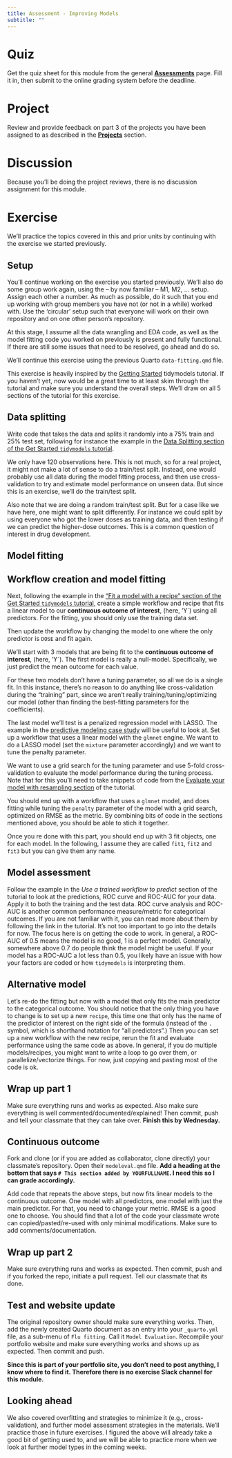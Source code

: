 ```yaml
---
title: Assessment - Improving Models
subtitle: ""
---
```


# Quiz

Get the quiz sheet for this module from the general [**Assessments**](../../courseinfo/assessments-overview.qmd) page. Fill it in, then submit to the online grading system before the deadline.

# Project

Review and provide feedback on part 3 of the projects you have been assigned to as described in the [ **Projects**](../../project/project-Overview.qmd) section.

# Discussion

Because you'll be doing the project reviews, there is no discussion assignment for this module.


# Exercise

We'll practice the topics covered in this and prior units by continuing with the exercise we started previously.


## Setup

You'll continue working on the exercise you started previously. We'll also do some group work again, using the -- by now familiar -- M1, M2, ... setup. Assign each other a number. As much as possible, do it such that you end up working with group members you have not (or not in a while) worked with. Use the 'circular' setup such that everyone will work on their own repository and on one other person's repository.

At this stage, I assume all the data wrangling and EDA code, as well as the model fitting code you worked on previously is present and fully functional. If there are still some issues that need to be resolved, go ahead and do so.

We'll continue this exercise using the previous Quarto `data-fitting.qmd` file.

::: note
This exercise is heavily inspired by the [Getting Started](https://www.tidymodels.org/start/) tidymodels tutorial. If you haven't yet, now would be a great time to at least skim through the tutorial and make sure you understand the overall steps. We'll draw on all 5 sections of the tutorial for this exercise.  
:::


## Data splitting

Write code that takes the data and splits it randomly into a 75% train and 25% test set, following for instance the example in the [Data Splitting section of the Get Started `tidymodels` tutorial](https://www.tidymodels.org/start/recipes/).

::: note
We only have 120 observations here. This is not much, so for a real project, it might not make a lot of sense to do a train/test split. Instead, one would probably use all data during the model fitting process, and then use cross-validation to try and estimate model performance on unseen data. But since this is an exercise, we'll do the train/test split.
:::

::: note
Also note that we are doing a random train/test split. But for a case like we have here, one might want to split differently. For instance we could split by using everyone who got the lower doses as training data, and then testing if we can predict the higher-dose outcomes. This is a common question of interest in drug development.
:::


## Model fitting



## Workflow creation and model fitting

Next, following the example in the ["Fit a model with a recipe" section of the Get Started `tidymodels` tutorial](https://www.tidymodels.org/start/recipes/), create a simple workflow and recipe that fits a linear model to our **continuous outcome of interest**, (here, 'Y`) using all predictors. For the fitting, you should only use the training data set.

Then update the workflow by changing the model to one where the only predictor is `DOSE` and fit again.

We'll start with 3 models that are being fit to the **continuous outcome of interest**, (here, 'Y`). The first model is really a null-model. Specifically, we just predict the mean outcome for each value. 




For these two models don't have a tuning parameter, so all we do is a single fit. In this instance, there's no reason to do anything like cross-validation during the "training" part, since we aren't really training/tuning/optimizing our model (other than finding the best-fitting parameters for the coefficients).

The last model we'll test is a penalized regression model with LASSO. The example in the [predictive modeling case study](https://www.tidymodels.org/start/case-study/) will be useful to look at. Set up a workflow that uses a linear model with the `glmnet` engine. We want to do a LASSO model (set the `mixture` parameter accordingly) and we want to tune the penalty parameter.

We want to use a grid search for the tuning parameter and use 5-fold cross-validation to evaluate the model performance during the tuning process. Note that for this you'll need to take snippets of code from the [Evaluate your model with resampling section](https://www.tidymodels.org/start/resampling/) of the tutorial.

You should end up with a workflow that uses a `glmnet` model, and does fitting while tuning the `penalty` parameter of the model with a grid search, optimized on RMSE as the metric. By combining bits of code in the sections mentioned above, you should be able to stich it together.

Once you re done with this part, you should end up with 3 fit objects, one for each model. In the following, I assume they are called `fit1`, `fit2` and `fit3` but you can give them any name.


## Model assessment



Follow the example in the *Use a trained workflow to predict* section of the tutorial to look at the predictions, ROC curve and ROC-AUC for your data. Apply it to both the training and the test data. ROC curve analysis and ROC-AUC is another common performance measure/metric for categorical outcomes. If you are not familiar with it, you can read more about them by following the link in the tutorial. It's not too important to go into the details for now. The focus here is on getting the code to work. In general, a ROC-AUC of 0.5 means the model is no good, 1 is a perfect model. Generally, somewhere above 0.7 do people think the model might be useful. If your model has a ROC-AUC a lot less than 0.5, you likely have an issue with how your factors are coded or how `tidymodels` is interpreting them.

## Alternative model

Let's re-do the fitting but now with a model that only fits the main predictor to the categorical outcome. You should notice that the only thing you have to change is to set up a new `recipe`, this time one that only has the name of the predictor of interest on the right side of the formula (instead of the `.` symbol, which is shorthand notation for "all predictors".) Then you can set up a new workflow with the new recipe, rerun the fit and evaluate performance using the same code as above. In general, if you do multiple models/recipes, you might want to write a loop to go over them, or parallelize/vectorize things. For now, just copying and pasting most of the code is ok.

## Wrap up part 1

Make sure everything runs and works as expected. Also make sure everything is well commented/documented/explained! Then commit, push and tell your classmate that they can take over. **Finish this by Wednesday.**

## Continuous outcome

Fork and clone (or if you are added as collaborator, clone directly) your classmate's repository. Open their `modeleval.qmd` file. **Add a heading at the bottom that says `# This section added by YOURFULLNAME`. I need this so I can grade accordingly.**

Add code that repeats the above steps, but now fits linear models to the continuous outcome. One model with all predictors, one model with just the main predictor. For that, you need to change your metric. RMSE is a good one to choose. You should find that a lot of the code your classmate wrote can copied/pasted/re-used with only minimal modifications. Make sure to add comments/documentation.

## Wrap up part 2

Make sure everything runs and works as expected. Then commit, push and if you forked the repo, initiate a pull request. Tell our classmate that its done.

## Test and website update

The original repository owner should make sure everything works. Then, add the newly created Quarto document as an entry into your `_quarto.yml` file, as a sub-menu of `Flu fitting`. Call it `Model Evaluation`. Recompile your portfolio website and make sure everything works and shows up as expected. Then commit and push.

**Since this is part of your portfolio site, you don't need to post anything, I know where to find it. Therefore there is no exercise Slack channel for this module.**

## Looking ahead

We also covered overfitting and strategies to minimize it (e.g., cross-validation), and further model assessment strategies in the materials. We'll practice those in future exercises. I figured the above will already take a good bit of getting used to, and we will be able to practice more when we look at further model types in the coming weeks.

